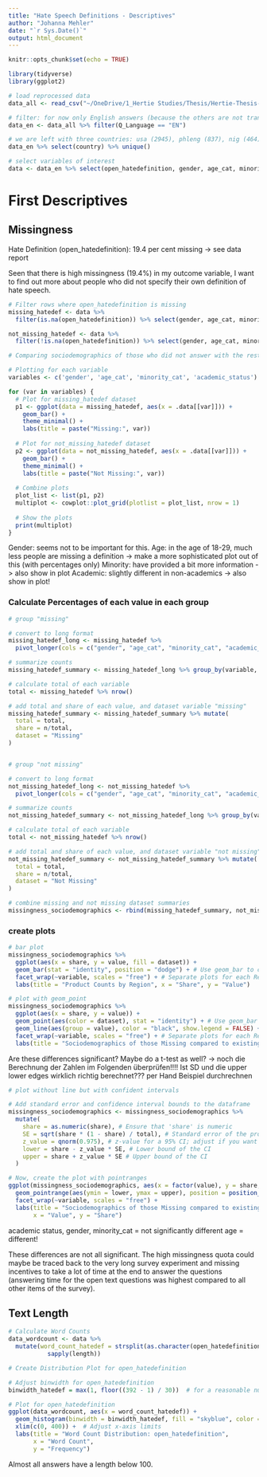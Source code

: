 ```yaml
---
title: "Hate Speech Definitions - Descriptives"
author: "Johanna Mehler"
date: "`r Sys.Date()`"
output: html_document
---
```


```r
knitr::opts_chunk$set(echo = TRUE)
```

```r
library(tidyverse)
library(ggplot2)

# load reprocessed data
data_all <- read_csv("~/OneDrive/1_Hertie Studies/Thesis/Hertie-Thesis-Mehler/data/data_clean2.csv")

# filter: for now only English answers (because the others are not translated yet)
data_en <- data_all %>% filter(Q_Language == "EN")

# we are left with three countries: usa (2945), phleng (837), nig (464)
data_en %>% select(country) %>% unique()

# select variables of interest
data <- data_en %>% select(open_hatedefinition, gender, age_cat, minority_cat, academic_status)
```

# First Descriptives

## Missingness

Hate Definition (open_hatedefinition): 19.4 per cent missing -> see data report

Seen that there is high missingness (19.4%) in my outcome variable, I want to find out more about people who did not specify their own definition of hate speech.

```r
# Filter rows where open_hatedefinition is missing
missing_hatedef <- data %>% 
  filter(is.na(open_hatedefinition)) %>% select(gender, age_cat, minority_cat, academic_status)

not_missing_hatedef <- data %>% 
  filter(!is.na(open_hatedefinition)) %>% select(gender, age_cat, minority_cat, academic_status)

# Comparing sociodemographics of those who did not answer with the rest

# Plotting for each variable
variables <- c('gender', 'age_cat', 'minority_cat', 'academic_status')

for (var in variables) {
  # Plot for missing_hatedef dataset
  p1 <- ggplot(data = missing_hatedef, aes(x = .data[[var]])) +
    geom_bar() +
    theme_minimal() +
    labs(title = paste("Missing:", var))
  
  # Plot for not_missing_hatedef dataset
  p2 <- ggplot(data = not_missing_hatedef, aes(x = .data[[var]])) +
    geom_bar() +
    theme_minimal() +
    labs(title = paste("Not Missing:", var))
  
  # Combine plots
  plot_list <- list(p1, p2)
  multiplot <- cowplot::plot_grid(plotlist = plot_list, nrow = 1)
  
  # Show the plots
  print(multiplot)
}
```

Gender: seems not to be important for this.
Age: in the age of 18-29, much less people are missing a definition -> make a more sophisticated plot out of this (with percentages only)
Minority: have provided a bit more information -> also show in plot
Academic: slightly different in non-academics -> also show in plot!

### Calculate Percentages of each value in each group

```r
# group "missing"

# convert to long format
missing_hatedef_long <- missing_hatedef %>% 
  pivot_longer(cols = c("gender", "age_cat", "minority_cat", "academic_status"), names_to = "variable", values_to = "value")

# summarize counts
missing_hatedef_summary <- missing_hatedef_long %>% group_by(variable, value) %>% count()

# calculate total of each variable
total <- missing_hatedef %>% nrow()

# add total and share of each value, and dataset variable "missing"
missing_hatedef_summary <- missing_hatedef_summary %>% mutate(
  total = total,
  share = n/total,
  dataset = "Missing"
)


# group "not missing"

# convert to long format
not_missing_hatedef_long <- not_missing_hatedef %>% 
  pivot_longer(cols = c("gender", "age_cat", "minority_cat", "academic_status"), names_to = "variable", values_to = "value")

# summarize counts
not_missing_hatedef_summary <- not_missing_hatedef_long %>% group_by(variable, value) %>% count()

# calculate total of each variable
total <- not_missing_hatedef %>% nrow()

# add total and share of each value, and dataset variable "not missing"
not_missing_hatedef_summary <- not_missing_hatedef_summary %>% mutate(
  total = total,
  share = n/total,
  dataset = "Not Missing"
)

# combine missing and not missing dataset summaries
missingness_sociodemographics <- rbind(missing_hatedef_summary, not_missing_hatedef_summary)
```



### create plots

```r
# bar plot
missingness_sociodemographics %>% 
  ggplot(aes(x = share, y = value, fill = dataset)) +
  geom_bar(stat = "identity", position = "dodge") + # Use geom_bar to create a bar plot
  facet_wrap(~variable, scales = "free") + # Separate plots for each Region
  labs(title = "Product Counts by Region", x = "Share", y = "Value")
```


```r
# plot with geom_point
missingness_sociodemographics %>% 
  ggplot(aes(x = share, y = value)) +
  geom_point(aes(color = dataset), stat = "identity") + # Use geom_bar to create a bar plot
  geom_line(aes(group = value), color = "black", show.legend = FALSE) +
  facet_wrap(~variable, scales = "free") + # Separate plots for each Region
  labs(title = "Sociodemographics of those Missing compared to existing answers", x = "Share", y = "Value")
```

Are these differences significant? Maybe do a t-test as well? -> noch die Berechnung der Zahlen im Folgenden überprüfen!!!! Ist SD und die upper lower edges wirklich richtig berechnet??? per Hand Beispiel durchrechnen

```r
# plot without line but with confident intervals

# Add standard error and confidence interval bounds to the dataframe
missingness_sociodemographics <- missingness_sociodemographics %>%
  mutate(
    share = as.numeric(share), # Ensure that 'share' is numeric
    SE = sqrt(share * (1 - share) / total), # Standard error of the proportion
    z_value = qnorm(0.975), # z-value for a 95% CI; adjust if you want a different CI level
    lower = share - z_value * SE, # Lower bound of the CI
    upper = share + z_value * SE # Upper bound of the CI
  )

# Now, create the plot with pointranges
ggplot(missingness_sociodemographics, aes(x = factor(value), y = share, color = dataset)) +
  geom_pointrange(aes(ymin = lower, ymax = upper), position = position_dodge(width = 0.1), fatten = 3) +
  facet_wrap(~variable, scales = "free") +
  labs(title = "Sociodemographics of those Missing compared to existing answers",
       x = "Value", y = "Share") 
```
academic status, gender, minority_cat = not significantly different
age = different!

These differences are not all significant. The high missingness quota could maybe be traced back to the very long survey experiment and missing incentives to take a lot of time at the end to answer the questions (answering time for the open text questions was highest compared to all other items of the survey).


## Text Length 

```r
# Calculate Word Counts
data_wordcount <- data %>%
  mutate(word_count_hatedef = strsplit(as.character(open_hatedefinition), " ") %>%
           sapply(length))

# Create Distribution Plot for open_hatedefinition

# Adjust binwidth for open_hatedefinition
binwidth_hatedef = max(1, floor((392 - 1) / 30))  # for a reasonable number of bins

# Plot for open_hatedefinition
ggplot(data_wordcount, aes(x = word_count_hatedef)) +
  geom_histogram(binwidth = binwidth_hatedef, fill = "skyblue", color = "black") +
  xlim(c(0, 400)) +  # Adjust x-axis limits
  labs(title = "Word Count Distribution: open_hatedefinition",
       x = "Word Count",
       y = "Frequency")
```

Almost all answers have a length below 100.
